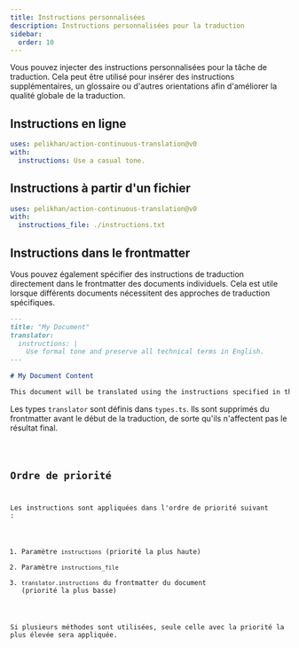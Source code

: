 ```yaml
---
title: Instructions personnalisées
description: Instructions personnalisées pour la traduction
sidebar:
  order: 10
---
```



Vous pouvez injecter des instructions personnalisées pour la tâche de traduction. Cela peut être utilisé pour insérer des instructions supplémentaires, un glossaire ou d'autres orientations afin d'améliorer la qualité globale de la traduction.

## Instructions en ligne

```yaml title=".github/workflows/ct.yml" "instructions: Use a casual tone."
uses: pelikhan/action-continuous-translation@v0
with:
  instructions: Use a casual tone.
```

## Instructions à partir d'un fichier

```yaml title=".github/workflows/ct.yml" "instructions_file: ./instructions.txt"
uses: pelikhan/action-continuous-translation@v0
with:
  instructions_file: ./instructions.txt
```

## Instructions dans le frontmatter

Vous pouvez également spécifier des instructions de traduction directement dans le frontmatter des documents individuels. Cela est utile lorsque différents documents nécessitent des approches de traduction spécifiques.

```markdown title="example.md"
---
title: "My Document"
translator:
  instructions: |
    Use formal tone and preserve all technical terms in English.
---

# My Document Content

This document will be translated using the instructions specified in the frontmatter.
```

Les types `translator` sont définis dans `types.ts`. Ils sont supprimés du frontmatter avant le début de la traduction, de sorte qu'ils n'affectent pas le résultat final.

<Code lang="ts" code={types} title="Types de configuration" />

## Ordre de priorité

Les instructions sont appliquées dans l'ordre de priorité suivant :

1. Paramètre `instructions` (priorité la plus haute)
2. Paramètre `instructions_file`
3. `translator.instructions` du frontmatter du document (priorité la plus basse)

Si plusieurs méthodes sont utilisées, seule celle avec la priorité la plus élevée sera appliquée.

